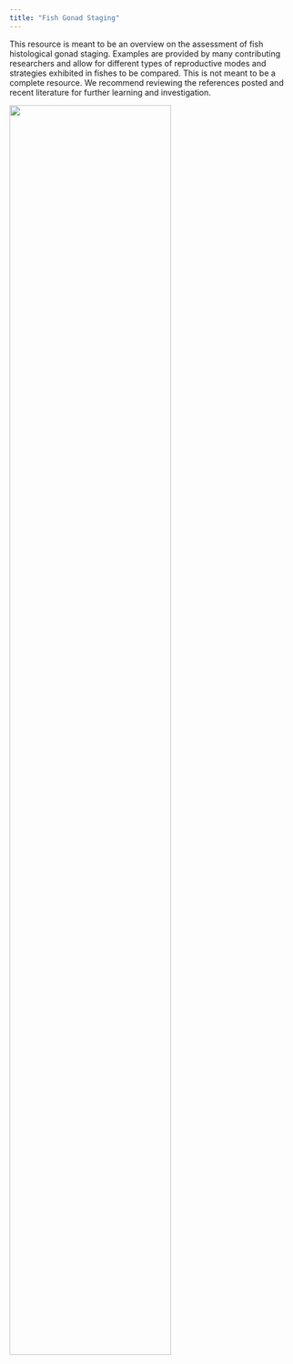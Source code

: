```yaml
---
title: "Fish Gonad Staging"
---
```


This resource is meant to be an overview on the assessment of fish histological gonad staging. Examples are provided by many contributing researchers and allow for  different types of reproductive modes and strategies exhibited in fishes to be compared. This is not meant to be a complete resource. We recommend reviewing the references posted and recent literature for further learning and investigation.

![](images/manini_gonad.png){width=75%}




